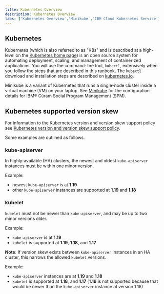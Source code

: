 ```yaml
---
title: Kubernetes Overview
description: Kubernetes Overview
tabs: ['Kubernetes Overview','Minikube','IBM Cloud Kubernetes Service']
---
```


## Kubernetes

Kubernetes (which is also referred to as "K8s" and is described at a high-level on the [Kubernetes home page](https://kubernetes.io/)) is an open source system for automating deployment, scaling, and management of containerized applications.
You will use the command-line tool, `kubectl`, extensively when you follow the steps that are described in this runbook. The `kubectl` download and installation steps are described on [kubernetes.io](https://kubernetes.io/docs/tasks/tools/#kubectl).

Minikube is a variant of Kubernetes that runs a single-node cluster inside a virtual machine (VM) on your laptop. See [Minikube](/prereq/kubernetes/minikube) for the configuration details for IBM® Cúram Social Program Management (SPM).

## Kubernetes supported version skew

For information to the Kubernetes version and version skew support policy see [Kubernetes version and version skew support policy](https://kubernetes.io/docs/setup/release/version-skew-policy/).

Some examples are outlined as follows.

### kube-apiserver

In highly-available (HA) clusters, the newest and oldest `kube-apiserver` instances must be within one minor version.

Example:

* newest `kube-apiserver` is at __1.19__
* other `kube-apiserver` instances are supported at __1.19__ and __1.18__

### kubelet

`kubelet` must not be newer than `kube-apiserver`, and may be up to two minor versions older.

Example:

* `kube-apiserver` is at __1.19__
* `kubelet` is supported at __1.19__, __1.18__, and __1.17__

<InlineNotification>

__Note:__ If version skew exists between `kube-apiserver` instances in an HA cluster, this narrows the allowed `kubelet` versions.
</InlineNotification>

Example:

* `kube-apiserver` instances are at __1.19__ and __1.18__
* `kubelet` is supported at __1.18__, and __1.17__ (__1.19__ is not supported because that would be newer than the `kube-apiserver` instance at version 1.18)
